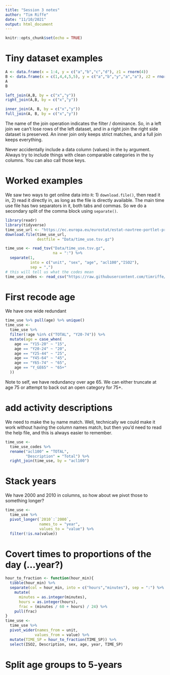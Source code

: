```yaml
---
title: "Session 3 notes"
author: "Tim Riffe"
date: "11/10/2021"
output: html_document
---
```


```r
knitr::opts_chunk$set(echo = TRUE)
```

# Tiny dataset examples

```r
A <- data.frame(x = 1:4, y = c("a","b","c","d"), z1 = rnorm(4))
B <- data.frame(x = c(1,4,4,5,5), y = c("a","b","y","a","a"), z2 = rnorm(5))
A
B

left_join(A,B, by = c("x","y"))
right_join(A,B, by = c("x","y"))

inner_join(A, B, by = c("x","y"))
full_join(A, B, by = c("x","y"))
```

The name of the join operation indicates the filter / dominance. So, in a left join we can't lose rows of the left dataset, and in a right join the right side dataset is preserved. An inner join only keeps strict matches, and a full join keeps everything.

Never accidentally include a data column (values) in the `by` argument. Always try to include things with clean comparable categories in the `by` columns. You can also call those keys.


# Worked examples

We saw two ways to get online data into `R`: 1) `download.file()`, then read it in, 2) read it directly in, as long as the file is directly available. The main time use file has two separators in it, both tabs and commas. So we do a secondary split of the comma block using `separate()`.

```r
library(readr)
library(tidyverse)
time_use_url <- "https://ec.europa.eu/eurostat/estat-navtree-portlet-prod/BulkDownloadListing?file=data/tus_00age.tsv.gz"
download.file(time_use_url,
              destfile = "Data/time_use.tsv.gz")

time_use <- read_tsv("Data/time_use.tsv.gz",
                     na = ":") %>% 
  separate(1,
           into = c("unit", "sex", "age", "acl100","ISO2"),
           sep = ",") 
# this will tell us what the codes mean
time_use_codes <- read_csv("https://raw.githubusercontent.com/timriffe/EDSD2021data/master/Data/time_use_codes.csv")
```

# First recode age

We have one wide redundant
```r
time_use %>% pull(age) %>% unique()
time_use <- 
  time_use %>% 
  filter(!age %in% c("TOTAL", "Y20-74")) %>% 
  mutate(age = case_when(
    age == "Y15-20" ~ "15",
    age == "Y20-24" ~ "20",
    age == "Y25-44" ~ "25",
    age == "Y45-64" ~ "45",
    age == "Y65-74" ~ "65",
    age == "Y_GE65" ~ "65+"
  ))
```
Note to self, we have redundancy over age 65. We can either truncate at age 75 or attempt to back out an open category for 75+. 

# add activity descriptions

We need to make the `by` name match. Well, technically we could make it work without having the column names match, but then you'd need to read the help file, and this is always easier to remember.
```r
time_use <-
  time_use_codes %>% 
  rename("acl100" = "TOTAL",
         "Description" = "Total") %>% 
  right_join(time_use, by = "acl100")
```

# Stack years

We have 2000 and 2010 in columns, so how about we pivot those to something longer?
```r

time_use <-
  time_use %>% 
  pivot_longer(`2010`:`2000`, 
               names_to = "year", 
               values_to = "value") %>% 
  filter(!is.na(value))
```

# Covert times to proportions of the day (...year?)

```r
hour_to_fraction <- function(hour_min){
  tibble(hour_min) %>% 
  separate(col = hour_min, into = c("hours","minutes"), sep = ":") %>% 
    mutate(
      minutes = as.integer(minutes),
      hours = as.integer(hours),
      frac = (minutes / 60 + hours) / 24) %>% 
    pull(frac)
}
time_use <-
  time_use %>% 
  pivot_wider(names_from = unit,
             values_from = value) %>% 
  mutate(TIME_SP = hour_to_fraction(TIME_SP)) %>% 
  select(ISO2, Description, sex, age, year, TIME_SP)

```




# Split age groups to 5-years

```r

```

